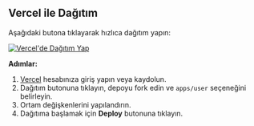 ## Vercel ile Dağıtım

Aşağıdaki butona tıklayarak hızlıca dağıtım yapın:

[![Vercel'de Dağıtım Yap](https://vercel.com/button)](https://vercel.com/new/clone?demo-description=PPanel%20saf%2C%20profesyonel%2C%20ve%20mükemmel%20bir%20açık%20kaynak%20proxy%20panel%20aracıdır%2C%20öğrenme%20ve%20pratik%20kullanım%20için%20ideal%20seçiminiz%20olacak%20şekilde%20tasarlanmıştır&demo-image=https%3A%2F%2Furlscan.io%2Fliveshot%2F%3Fwidth%3D1920%26height%3D1080%26url%3Dhttps%3A%2F%2Fuser.ppanel.dev&demo-title=PPanel%20kullanıcı%20Web&demo-url=https%3A%2F%2Fuser.ppanel.dev%2F&from=.&project-name=ppanel-user-web&repository-name=ppanel-web&repository-url=https%3A%2F%2Fgithub.com%2Fperfect-panel%2Fppanel-web&root-directory=apps%2Fuser&skippable-integrations=1)

**Adımlar:**

1. [Vercel](https://vercel.com/) hesabınıza giriş yapın veya kaydolun.
2. Dağıtım butonuna tıklayın, depoyu fork edin ve `apps/user` seçeneğini belirleyin.
3. Ortam değişkenlerini yapılandırın.
4. Dağıtıma başlamak için **Deploy** butonuna tıklayın.



<Giscus />
